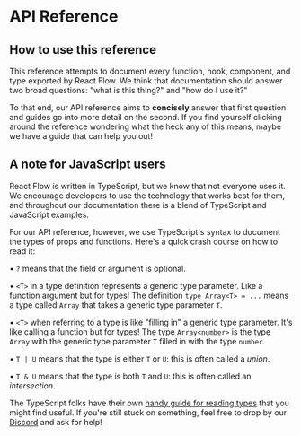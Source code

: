
# API Reference

## How to use this reference

This reference attempts to document every function, hook, component, and type
exported by React Flow. We think that documentation should answer two broad
questions: "what is this thing?" and "how do I use it?"

To that end, our API reference aims to **concisely** answer that first question
and guides go into more detail on the second. If you find yourself clicking
around the reference wondering what the heck any of this means, maybe we have a
guide that can help you out!

<ContentGrid className="mt-8">
  <ContentGridItem route="/react-flow/docs/guides/custom-nodes">
    <BlogPostPreview
      title="Custom nodes"
      intro="A powerful feature of React Flow is the ability to add custom nodes. Within your custom nodes you can render everything you want. You can define multiple source and target handles and render form inputs or charts for example. In this guide we will implement a node with an input field that updates some text in another part of the application."
    />
  </ContentGridItem>
  <ContentGridItem route="/react-flow/docs/guides/layouting">
    <BlogPostPreview
      title="Layouting"
      intro="We regularly get asked how to handle layouting in React Flow. While we could build some basic layouting into React Flow, we believe that you know your app's requirements best and with so many options out there we think it's better you choose the best right tool for the job. In this guide we'll look at four layouting libraries and how to use them."
    />
  </ContentGridItem>
</ContentGrid>

## A note for JavaScript users

React Flow is written in TypeScript, but we know that not everyone uses it. We
encourage developers to use the technology that works best for them, and
throughout our documentation there is a blend of TypeScript and JavaScript
examples.

For our API reference, however, we use TypeScript's syntax to document the types
of props and functions. Here's a quick crash course on how to read it:

• `?` means that the field or argument is optional.

• `<T>` in a type definition represents a generic type parameter. Like a function
argument but for types! The definition `type Array<T> = ...` means a type called
`Array` that takes a generic type parameter `T`.

• `<T>` when referring to a type is like "filling in" a generic type parameter.
It's like calling a function but for types! The type `Array<number>` is the
type `Array` with the generic type parameter `T` filled in with the type
`number`.

• `T | U` means that the type is either `T` or `U`: this is often called a
_union_.

• `T & U` means that the type is both `T` and `U`: this is often called an
_intersection_.

The TypeScript folks have their own
[handy guide for reading types](https://www.typescriptlang.org/docs/handbook/typescript-in-5-minutes.html)
that you might find useful. If you're still stuck on something, feel free to
drop by our [Discord](https://discord.com/invite/RVmnytFmGW) and ask for help!
